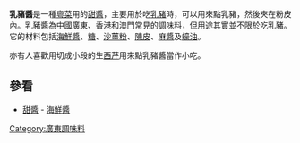 '''乳豬醬'''是一種[[粵菜|粵菜]]用的[[甜醬|甜醬]]，主要用於吃[[乳豬|乳豬]]時，可以用來點乳豬，然後夾在粉皮內。乳豬醬為[[中國|中國]][[廣東|廣東]]、[[香港|香港]]和[[澳門|澳門]]常見的[[調味料|調味料]]，但用途其實並不限於吃乳豬。它的材料包括[[海鮮醬|海鮮醬]]、[[糖|糖]]、[[沙薑粉|沙薑粉]]、[[陳皮|陳皮]]、[[麻醬|麻醬]]及[[蠔油|蠔油]]。

亦有人喜歡用切成小段的生[[西芹|西芹]]用來點乳豬醬當作小吃。

== 參看 ==
* [[甜醬|甜醬]] - [[海鮮醬|海鮮醬]]

{{Ingredients-stub}}

[[Category:廣東調味料|Category:廣東調味料]]